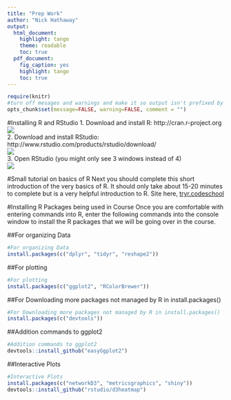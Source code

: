 ```yaml
---
title: "Prep Work"
author: "Nick Hathaway"
output:
  html_document:
    highlight: tango
    theme: readable
    toc: true
  pdf_document:
    fig_caption: yes
    highlight: tango
    toc: true
---
```

```r
require(knitr)
#turn off mesages and warnings and make it so output isn't prefixed by anything, default is to put "##" in front of all output for some reason
opts_chunk$set(message=FALSE, warning=FALSE, comment = "")
```

#Installing R and RStudio
1. Download and install R: http://cran.r-project.org  
![](../images/r_site.png)  
2. Download and install RStudio: http://www.rstudio.com/products/rstudio/download/  
![](../images/r_studio.png)  
3. Open RStudio (you might only see 3 windows instead of 4)   
![](../images/rStudioExample.png)   

#Small tutorial on basics of R
Next you should complete this short introduction of the very basics of R.  It should only take about 15-20 minutes to complete but is a very helpful introduction to R. Site here, [tryr.codeschool](http://tryr.codeschool.com/)

#Installing R Packages being used in Course
Once you are comfortable with entering commands into R, enter the following commands into the console window to install the R packages that we will be going over in the course.  

##For organizing Data
```r
#For organizing Data
install.packages(c("dplyr", "tidyr", "reshape2"))
```

##For plotting
```r
#For plotting
install.packages(c("ggplot2", "RColorBrewer"))
```

##For Downloading more packages not managed by R in install.packages()
```r
#For Downloading more packages not managed by R in install.packages()
install.packages(c("devtools"))
```

##Addition commands to ggplot2
```r
#Addition commands to ggplot2
devtools::install_github("easyGgplot2")
```

##Interactive Plots
```r
#Interactive Plots
install.packages(c("networkD3", "metricsgraphics", "shiny"))
devtools::install_github("rstudio/d3heatmap")
```

